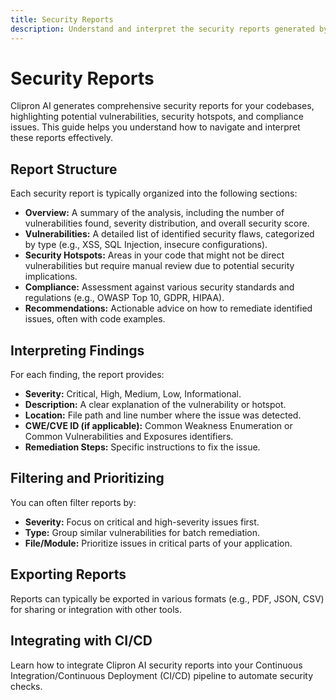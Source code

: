 ```yaml
---
title: Security Reports
description: Understand and interpret the security reports generated by Clipron AI.
---
```


# Security Reports

Clipron AI generates comprehensive security reports for your codebases, highlighting potential vulnerabilities, security hotspots, and compliance issues. This guide helps you understand how to navigate and interpret these reports effectively.

## Report Structure

Each security report is typically organized into the following sections:

*   **Overview:** A summary of the analysis, including the number of vulnerabilities found, severity distribution, and overall security score.
*   **Vulnerabilities:** A detailed list of identified security flaws, categorized by type (e.g., XSS, SQL Injection, insecure configurations).
*   **Security Hotspots:** Areas in your code that might not be direct vulnerabilities but require manual review due to potential security implications.
*   **Compliance:** Assessment against various security standards and regulations (e.g., OWASP Top 10, GDPR, HIPAA).
*   **Recommendations:** Actionable advice on how to remediate identified issues, often with code examples.

## Interpreting Findings

For each finding, the report provides:

*   **Severity:** Critical, High, Medium, Low, Informational.
*   **Description:** A clear explanation of the vulnerability or hotspot.
*   **Location:** File path and line number where the issue was detected.
*   **CWE/CVE ID (if applicable):** Common Weakness Enumeration or Common Vulnerabilities and Exposures identifiers.
*   **Remediation Steps:** Specific instructions to fix the issue.

## Filtering and Prioritizing

You can often filter reports by:

*   **Severity:** Focus on critical and high-severity issues first.
*   **Type:** Group similar vulnerabilities for batch remediation.
*   **File/Module:** Prioritize issues in critical parts of your application.

## Exporting Reports

Reports can typically be exported in various formats (e.g., PDF, JSON, CSV) for sharing or integration with other tools.

## Integrating with CI/CD

Learn how to integrate Clipron AI security reports into your Continuous Integration/Continuous Deployment (CI/CD) pipeline to automate security checks.
